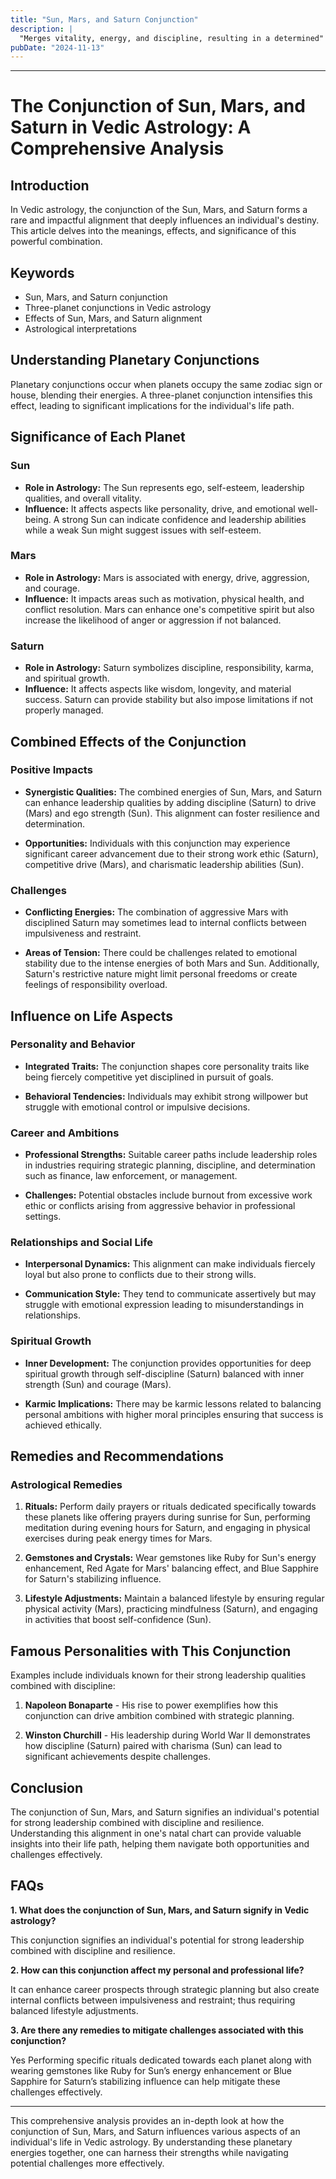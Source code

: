 ```yaml
---
title: "Sun, Mars, and Saturn Conjunction"
description: |
  "Merges vitality, energy, and discipline, resulting in a determined"
pubDate: "2024-11-13"
---
```


---

# The Conjunction of Sun, Mars, and Saturn in Vedic Astrology: A Comprehensive Analysis

## Introduction

In Vedic astrology, the conjunction of the Sun, Mars, and Saturn forms a rare and impactful alignment that deeply influences an individual's destiny. This article delves into the meanings, effects, and significance of this powerful combination.

## Keywords

- Sun, Mars, and Saturn conjunction
- Three-planet conjunctions in Vedic astrology
- Effects of Sun, Mars, and Saturn alignment
- Astrological interpretations

## Understanding Planetary Conjunctions

Planetary conjunctions occur when planets occupy the same zodiac sign or house, blending their energies. A three-planet conjunction intensifies this effect, leading to significant implications for the individual's life path.

## Significance of Each Planet

### Sun

- **Role in Astrology:** The Sun represents ego, self-esteem, leadership qualities, and overall vitality.
- **Influence:** It affects aspects like personality, drive, and emotional well-being. A strong Sun can indicate confidence and leadership abilities while a weak Sun might suggest issues with self-esteem.

### Mars

- **Role in Astrology:** Mars is associated with energy, drive, aggression, and courage.
- **Influence:** It impacts areas such as motivation, physical health, and conflict resolution. Mars can enhance one's competitive spirit but also increase the likelihood of anger or aggression if not balanced.

### Saturn

- **Role in Astrology:** Saturn symbolizes discipline, responsibility, karma, and spiritual growth.
- **Influence:** It affects aspects like wisdom, longevity, and material success. Saturn can provide stability but also impose limitations if not properly managed.

## Combined Effects of the Conjunction

### Positive Impacts

- **Synergistic Qualities:** The combined energies of Sun, Mars, and Saturn can enhance leadership qualities by adding discipline (Saturn) to drive (Mars) and ego strength (Sun). This alignment can foster resilience and determination.
  
- **Opportunities:** Individuals with this conjunction may experience significant career advancement due to their strong work ethic (Saturn), competitive drive (Mars), and charismatic leadership abilities (Sun).

### Challenges

- **Conflicting Energies:** The combination of aggressive Mars with disciplined Saturn may sometimes lead to internal conflicts between impulsiveness and restraint.
  
- **Areas of Tension:** There could be challenges related to emotional stability due to the intense energies of both Mars and Sun. Additionally, Saturn's restrictive nature might limit personal freedoms or create feelings of responsibility overload.

## Influence on Life Aspects

### Personality and Behavior

- **Integrated Traits:** The conjunction shapes core personality traits like being fiercely competitive yet disciplined in pursuit of goals.
  
- **Behavioral Tendencies:** Individuals may exhibit strong willpower but struggle with emotional control or impulsive decisions.

### Career and Ambitions

- **Professional Strengths:** Suitable career paths include leadership roles in industries requiring strategic planning, discipline, and determination such as finance, law enforcement, or management.
  
- **Challenges:** Potential obstacles include burnout from excessive work ethic or conflicts arising from aggressive behavior in professional settings.

### Relationships and Social Life

- **Interpersonal Dynamics:** This alignment can make individuals fiercely loyal but also prone to conflicts due to their strong wills.
  
- **Communication Style:** They tend to communicate assertively but may struggle with emotional expression leading to misunderstandings in relationships.

### Spiritual Growth

- **Inner Development:** The conjunction provides opportunities for deep spiritual growth through self-discipline (Saturn) balanced with inner strength (Sun) and courage (Mars).
  
- **Karmic Implications:** There may be karmic lessons related to balancing personal ambitions with higher moral principles ensuring that success is achieved ethically.

## Remedies and Recommendations

### Astrological Remedies

1. **Rituals:** Perform daily prayers or rituals dedicated specifically towards these planets like offering prayers during sunrise for Sun, performing meditation during evening hours for Saturn, and engaging in physical exercises during peak energy times for Mars.
   
2. **Gemstones and Crystals:** Wear gemstones like Ruby for Sun's energy enhancement, Red Agate for Mars' balancing effect, and Blue Sapphire for Saturn's stabilizing influence.

3. **Lifestyle Adjustments:** Maintain a balanced lifestyle by ensuring regular physical activity (Mars), practicing mindfulness (Saturn), and engaging in activities that boost self-confidence (Sun).

## Famous Personalities with This Conjunction

Examples include individuals known for their strong leadership qualities combined with discipline:

1. **Napoleon Bonaparte** - His rise to power exemplifies how this conjunction can drive ambition combined with strategic planning.

2. **Winston Churchill** - His leadership during World War II demonstrates how discipline (Saturn) paired with charisma (Sun) can lead to significant achievements despite challenges.

## Conclusion

The conjunction of Sun, Mars, and Saturn signifies an individual's potential for strong leadership combined with discipline and resilience. Understanding this alignment in one's natal chart can provide valuable insights into their life path, helping them navigate both opportunities and challenges effectively.

## FAQs

**1. What does the conjunction of Sun, Mars, and Saturn signify in Vedic astrology?**

This conjunction signifies an individual's potential for strong leadership combined with discipline and resilience.

**2. How can this conjunction affect my personal and professional life?**

It can enhance career prospects through strategic planning but also create internal conflicts between impulsiveness and restraint; thus requiring balanced lifestyle adjustments.

**3. Are there any remedies to mitigate challenges associated with this conjunction?**

Yes Performing specific rituals dedicated towards each planet along with wearing gemstones like Ruby for Sun’s energy enhancement or Blue Sapphire for Saturn’s stabilizing influence can help mitigate these challenges effectively.


---

This comprehensive analysis provides an in-depth look at how the conjunction of Sun, Mars, and Saturn influences various aspects of an individual's life in Vedic astrology. By understanding these planetary energies together, one can harness their strengths while navigating potential challenges more effectively.